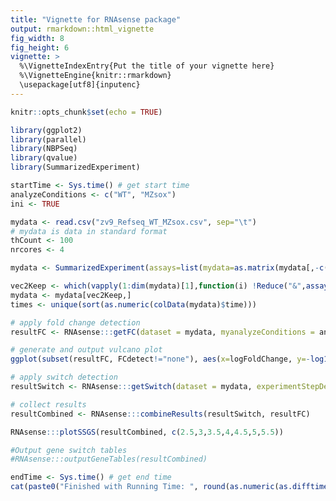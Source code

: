 ```yaml
---
title: "Vignette for RNAsense package"
output: rmarkdown::html_vignette
fig_width: 8 
fig_height: 6
vignette: >
  %\VignetteIndexEntry{Put the title of your vignette here}
  %\VignetteEngine{knitr::rmarkdown}
  \usepackage[utf8]{inputenc}
---
```


```r
knitr::opts_chunk$set(echo = TRUE)
```

```r
library(ggplot2)
library(parallel)
library(NBPSeq)
library(qvalue)
library(SummarizedExperiment)
```

```r
startTime <- Sys.time() # get start time
analyzeConditions <- c("WT", "MZsox")
ini <- TRUE

mydata <- read.csv("zv9_Refseq_WT_MZsox.csv", sep="\t")
# mydata is data in standard format
thCount <- 100
nrcores <- 4

mydata <- SummarizedExperiment(assays=list(mydata=as.matrix(mydata[,-c(1,2)])), rowData = DataFrame(name=mydata[,1], genename=mydata[,2]), colData = DataFrame(condition=do.call(rbind,strsplit(colnames(mydata)[-c(1,2)], "_"))[,1], time=do.call(rbind,strsplit(colnames(mydata)[-c(1,2)], "_"))[,2], replicate=do.call(rbind,strsplit(colnames(mydata)[-c(1,2)], "_"))[,3]))

vec2Keep <- which(vapply(1:dim(mydata)[1],function(i) !Reduce("&",assays(mydata)[[1]][i,]<thCount), c(TRUE)))
mydata <- mydata[vec2Keep,]
times <- unique(sort(as.numeric(colData(mydata)$time)))

# apply fold change detection
resultFC <- RNAsense:::getFC(dataset = mydata, myanalyzeConditions = analyzeConditions, cores = nrcores, mytimes = times)

# generate and output vulcano plot
ggplot(subset(resultFC, FCdetect!="none"), aes(x=logFoldChange, y=-log10(pValue), color=FCdetect)) + xlab("log2(Fold Change)") + geom_point(shape=20)

# apply switch detection
resultSwitch <- RNAsense:::getSwitch(dataset = mydata, experimentStepDetection = "WT", cores = nrcores, mytimes = times)

# collect results
resultCombined <- RNAsense:::combineResults(resultSwitch, resultFC)

RNAsense:::plotSSGS(resultCombined, c(2.5,3,3.5,4,4.5,5,5.5))

#Output gene switch tables
#RNAsense:::outputGeneTables(resultCombined)

endTime <- Sys.time() # get end time
cat(paste0("Finished with Running Time: ", round(as.numeric(as.difftime(endTime-startTime, units = "mins")), digits = 2), " minutes")) 
```
